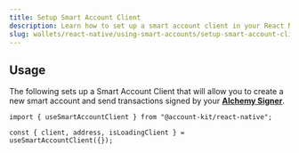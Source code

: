 ```yaml
---
title: Setup Smart Account Client
description: Learn how to set up a smart account client in your React Native app
slug: wallets/react-native/using-smart-accounts/setup-smart-account-client
---
```


<Markdown src="../../../shared/setup-smart-account-client/how-to-setup-smart-accont-client.mdx" />

## Usage

The following sets up a Smart Account Client that will allow you to create a new smart account and send transactions signed by your **[Alchemy Signer](/wallets/react/getting-started)**.

```tsx twoslash
import { useSmartAccountClient } from "@account-kit/react-native";

const { client, address, isLoadingClient } = useSmartAccountClient({});
```

<Markdown src="../../../shared/setup-smart-account-client/smart-account-client-details.mdx" />
